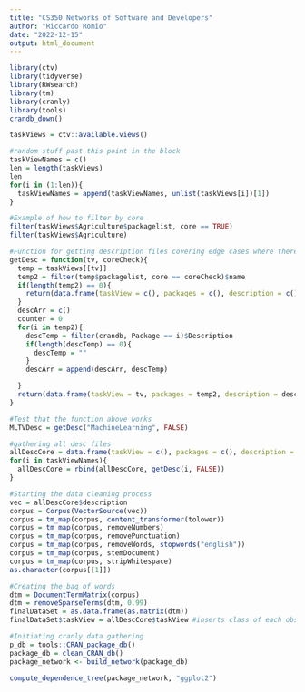 ```yaml
---
title: "CS350 Networks of Software and Developers"
author: "Riccardo Romio"
date: "2022-12-15"
output: html_document
---
```


```r
library(ctv)
library(tidyverse)
library(RWsearch)
library(tm)
library(cranly)
library(tools)
crandb_down()
```

```r
taskViews = ctv::available.views()

#random stuff past this point in the block
taskViewNames = c()
len = length(taskViews)
len
for(i in (1:len)){
  taskViewNames = append(taskViewNames, unlist(taskViews[i])[1])
}
```

```r
#Example of how to filter by core
filter(taskViews$Agriculture$packagelist, core == TRUE)
filter(taskViews$Agriculture)
```

```r
#Function for getting description files covering edge cases where there may not be any packages in a TV or a package has no description file
getDesc = function(tv, coreCheck){
  temp = taskViews[[tv]]
  temp2 = filter(temp$packagelist, core == coreCheck)$name
  if(length(temp2) == 0){
    return(data.frame(taskView = c(), packages = c(), description = c()))
  }
  descArr = c()
  counter = 0
  for(i in temp2){
    descTemp = filter(crandb, Package == i)$Description
    if(length(descTemp) == 0){
      descTemp = ""
    }
    descArr = append(descArr, descTemp)

  }
  return(data.frame(taskView = tv, packages = temp2, description = descArr))
}
```

```r
#Test that the function above works
MLTVDesc = getDesc("MachineLearning", FALSE)
``` 

```r
#gathering all desc files
allDescCore = data.frame(taskView = c(), packages = c(), description = c())
for(i in taskViewNames){
  allDescCore = rbind(allDescCore, getDesc(i, FALSE))
}
```

```r
#Starting the data cleaning process
vec = allDescCore$description
corpus = Corpus(VectorSource(vec))
corpus = tm_map(corpus, content_transformer(tolower))
corpus = tm_map(corpus, removeNumbers)
corpus = tm_map(corpus, removePunctuation)
corpus = tm_map(corpus, removeWords, stopwords("english"))
corpus = tm_map(corpus, stemDocument)
corpus = tm_map(corpus, stripWhitespace)
as.character(corpus[[1]])
```

```r
#Creating the bag of words
dtm = DocumentTermMatrix(corpus)
dtm = removeSparseTerms(dtm, 0.99)
finalDataSet = as.data.frame(as.matrix(dtm))
finalDataSet$taskView = allDescCore$taskView #inserts class of each observation for the model (perhaps put this later so this is the last column)
```

```r
#Initiating cranly data gathering
p_db = tools::CRAN_package_db()
package_db = clean_CRAN_db()
package_network <- build_network(package_db)

compute_dependence_tree(package_network, "ggplot2")
```

